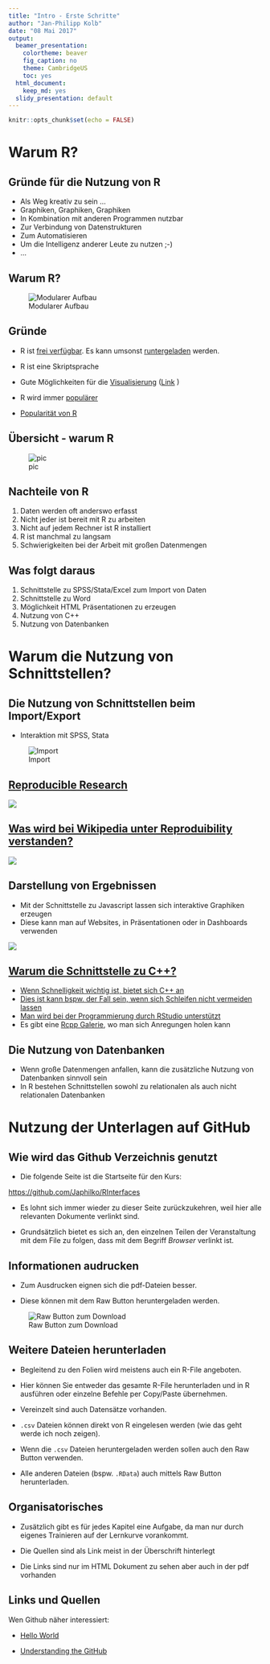 ```yaml
---
title: "Intro - Erste Schritte"
author: "Jan-Philipp Kolb"
date: "08 Mai 2017"
output:
  beamer_presentation:
    colortheme: beaver
    fig_caption: no
    theme: CambridgeUS
    toc: yes
  html_document:
    keep_md: yes
  slidy_presentation: default
---
```


```r
knitr::opts_chunk$set(echo = FALSE)
```

# Warum R?

## Gründe für die Nutzung von R

- Als Weg kreativ zu sein ...
- Graphiken, Graphiken, Graphiken
- In Kombination mit anderen Programmen nutzbar
- Zur Verbindung von Datenstrukturen
- Zum Automatisieren
- Um die Intelligenz anderer Leute zu nutzen ;-)
- ...


## Warum R?

![Modularer Aufbau](figure/ModularerAufbau.PNG)


## Gründe

- R ist [frei verfügbar](http://www.inside-r.org/why-use-r). Es kann umsonst [runtergeladen](http://mirrors.softliste.de/cran/) werden.

- R ist eine Skriptsprache 
- Gute Möglichkeiten für die [Visualisierung](http://research.stowers-institute.org/efg/R/) ([Link](http://www.sr.bham.ac.uk/~ajrs/R/r-gallery.html) )

- R wird immer [populärer](https://twitter.com/josiahjdavis/status/559778930476220418)

- [Popularität von R](http://blog.revolutionanalytics.com/popularity/)

## Übersicht - warum R

![pic](http://d287f0h5fel5hu.cloudfront.net/blog/wp-content/uploads/2013/06/bar-learn-r-img11.png)



## Nachteile von R

1. Daten werden oft anderswo erfasst
2. Nicht jeder ist bereit mit R zu arbeiten 
3. Nicht auf jedem Rechner ist R installiert
4. R ist manchmal zu langsam
5. Schwierigkeiten bei der Arbeit mit großen Datenmengen

## Was folgt daraus

1. Schnittstelle zu SPSS/Stata/Excel zum Import von Daten
2. Schnittstelle zu Word
3. Möglichkeit HTML Präsentationen zu erzeugen
4. Nutzung von C++
5. Nutzung von Datenbanken

# Warum die Nutzung von Schnittstellen?

## Die Nutzung von Schnittstellen beim Import/Export

- Interaktion mit SPSS, Stata

![Import](figure/Import.PNG)

## [Reproducible Research](http://www.statsmakemecry.com/smmctheblog/the-time-for-reproducible-research-is-now)

![](figure/MiracleOccursImage.png)

## [Was wird bei Wikipedia unter Reproduibility verstanden?](https://en.wikipedia.org/wiki/Reproducibility)

![](figure/Spectrum_of_reproducible_research.png)


## Darstellung von Ergebnissen

- Mit der Schnittstelle zu Javascript lassen sich interaktive Graphiken erzeugen
- Diese kann man auf Websites, in Präsentationen oder in Dashboards verwenden


![](figure/visNetwork.jpg)


## [Warum die Schnittstelle zu C++?](http://dirk.eddelbuettel.com/papers/rcpp_workshop_introduction_user2012.pdf)

- [Wenn Schnelligkeit wichtig ist, bietet sich C++ an](http://www.stat.berkeley.edu/scf/paciorek-cppWorkshop.pdf)
- [Dies ist kann bspw. der Fall sein, wenn sich Schleifen nicht vermeiden lassen](https://www.r-bloggers.com/calling-c-from-r-using-rcpp/)
- [Man wird bei der Programmierung durch RStudio unterstützt](https://support.rstudio.com/hc/en-us/articles/200486088-Using-Rcpp-with-RStudio)
- Es gibt eine [Rcpp Galerie](http://gallery.rcpp.org/), wo man sich Anregungen holen kann

## Die Nutzung von Datenbanken

- Wenn große Datenmengen anfallen, kann die zusätzliche Nutzung von Datenbanken sinnvoll sein
- In R bestehen Schnittstellen sowohl zu relationalen als auch nicht relationalen Datenbanken

# Nutzung der Unterlagen auf GitHub

## Wie wird das Github Verzeichnis genutzt

-   Die folgende Seite ist die Startseite für den Kurs:

<https://github.com/Japhilko/RInterfaces>

- Es lohnt sich immer wieder zu dieser Seite zurückzukehren, weil hier alle relevanten Dokumente verlinkt sind.

- Grundsätzlich bietet es sich an, den einzelnen Teilen der Veranstaltung mit dem File zu folgen, dass mit dem Begriff _Browser_ verlinkt ist.

## Informationen audrucken

-   Zum Ausdrucken eignen sich die pdf-Dateien besser. 

-   Diese können mit dem Raw Button heruntergeladen werden. 

![Raw Button zum Download](https://raw.githubusercontent.com/Japhilko/GeoData/master/2016/slides/figure/GithubDownload.bmp)

## Weitere Dateien herunterladen

- Begleitend zu den Folien wird meistens auch ein R-File angeboten. 

- Hier können Sie entweder das gesamte R-File herunterladen und in R ausführen oder einzelne Befehle per Copy/Paste übernehmen.

- Vereinzelt sind auch Datensätze vorhanden. 

- `.csv` Dateien können direkt von R eingelesen werden (wie das geht werde ich noch zeigen).

- Wenn die `.csv` Dateien heruntergeladen werden sollen auch den Raw Button verwenden.

- Alle anderen Dateien (bspw. `.RData`) auch mittels Raw Button herunterladen.

## Organisatorisches


- Zusätzlich gibt es für jedes Kapitel eine Aufgabe, da man nur durch eigenes Trainieren auf der Lernkurve vorankommt.

- Die Quellen sind als Link meist in der Überschrift hinterlegt
- Die Links sind nur im HTML Dokument zu sehen aber auch in der pdf vorhanden

## Links und Quellen


Wen Github näher interessiert:

- [Hello World](https://guides.github.com/activities/hello-world/)

- [Understanding the GitHub](https://guides.github.com/introduction/flow/)
